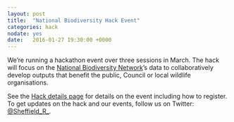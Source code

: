 ```yaml
---
layout: post
title:  "National Biodiversity Hack Event"
categories: hack
nodate: yes
date:   2016-01-27 19:30:00 +0000
---
```

<!--- calendar link --> We're running a hackathon event over three sessions in March. The hack will focus on the
 [National Biodiversity Network](http://www.nbn.org.uk)'s data to collaboratively develop outputs that benefit the
 public, Council or local wildlife organisations.

See the [Hack details page](/nbn-hack/) for details on the event including how to register. To get updates on the hack
and our events, follow us on Twitter: [@Sheffield\_R\_](https://twitter.com/Sheffield_R_).  <!--- eventbrite link -->
<!--- google questionnaire -->
